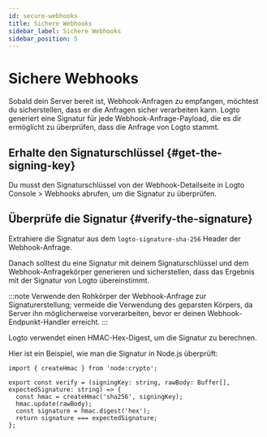 ```yaml
---
id: secure-webhooks
title: Sichere Webhooks
sidebar_label: Sichere Webhooks
sidebar_position: 5
---
```


# Sichere Webhooks

Sobald dein Server bereit ist, Webhook-Anfragen zu empfangen, möchtest du sicherstellen, dass er die Anfragen sicher verarbeiten kann. Logto generiert eine Signatur für jede Webhook-Anfrage-Payload, die es dir ermöglicht zu überprüfen, dass die Anfrage von Logto stammt.

## Erhalte den Signaturschlüssel \{#get-the-signing-key}

Du musst den Signaturschlüssel von der Webhook-Detailseite in <CloudLink to="/webhooks"> Logto Console > Webhooks</CloudLink> abrufen, um die Signatur zu überprüfen.

## Überprüfe die Signatur \{#verify-the-signature}

Extrahiere die Signatur aus dem `logto-signature-sha-256` Header der Webhook-Anfrage.

Danach solltest du eine Signatur mit deinem Signaturschlüssel und dem Webhook-Anfragekörper generieren und sicherstellen, dass das Ergebnis mit der Signatur von Logto übereinstimmt.

:::note
Verwende den Rohkörper der Webhook-Anfrage zur Signaturerstellung; vermeide die Verwendung des geparsten Körpers, da Server ihn möglicherweise vorverarbeiten, bevor er deinen Webhook-Endpunkt-Handler erreicht.
:::

Logto verwendet einen HMAC-Hex-Digest, um die Signatur zu berechnen.

Hier ist ein Beispiel, wie man die Signatur in Node.js überprüft:

```tsx
import { createHmac } from 'node:crypto';

export const verify = (signingKey: string, rawBody: Buffer[], expectedSignature: string) => {
  const hmac = createHmac('sha256', signingKey);
  hmac.update(rawBody);
  const signature = hmac.digest('hex');
  return signature === expectedSignature;
};
```

